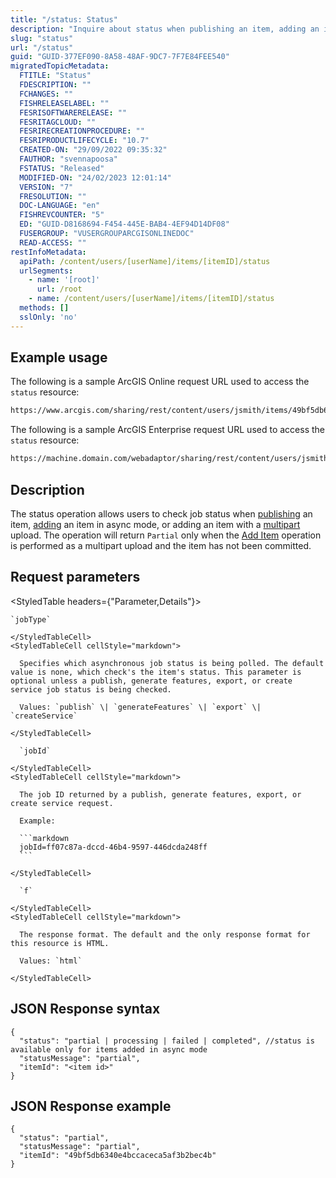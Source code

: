 ```yaml
---
title: "/status: Status"
description: "Inquire about status when publishing an item, adding an item in async mode, or adding with a multipart upload."
slug: "status"
url: "/status"
guid: "GUID-377EF090-8A58-48AF-9DC7-7F7E84FEE540"
migratedTopicMetadata:
  FTITLE: "Status"
  FDESCRIPTION: ""
  FCHANGES: ""
  FISHRELEASELABEL: ""
  FESRISOFTWARERELEASE: ""
  FESRITAGCLOUD: ""
  FESRIRECREATIONPROCEDURE: ""
  FESRIPRODUCTLIFECYCLE: "10.7"
  CREATED-ON: "29/09/2022 09:35:32"
  FAUTHOR: "svennapoosa"
  FSTATUS: "Released"
  MODIFIED-ON: "24/02/2023 12:01:14"
  VERSION: "7"
  FRESOLUTION: ""
  DOC-LANGUAGE: "en"
  FISHREVCOUNTER: "5"
  ED: "GUID-D8168694-F454-445E-BAB4-4EF94D14DF08"
  FUSERGROUP: "VUSERGROUPARCGISONLINEDOC"
  READ-ACCESS: ""
restInfoMetadata:
  apiPath: /content/users/[userName]/items/[itemID]/status
  urlSegments:
    - name: '[root]'
      url: /root
    - name: /content/users/[userName]/items/[itemID]/status
  methods: []
  sslOnly: 'no'
---
```


## Example usage

The following is a sample ArcGIS Online request URL used to access the `status` resource:

```markdown
https://www.arcgis.com/sharing/rest/content/users/jsmith/items/49bf5db6340e4bccaceca5af3b2bec4b/status?jobType=publish&jobId=ff07c87a-dccd-46b4-9597-446dcda248ff
``` 

The following is a sample ArcGIS Enterprise request URL used to access the `status` resource:

```markdown
https://machine.domain.com/webadaptor/sharing/rest/content/users/jsmith/items/49bf5db6340e4bccaceca5af3b2bec4b/status?jobType=publish&jobId=ff07c87a-dccd-46b4-9597-446dcda248ff
```

## Description

The status operation allows users to check job status when [publishing](/publish-item) an item, [adding](/add-item) an item in async mode, or adding an item with a [multipart](/add-item#multipart-uploads) upload. The operation will return `Partial` only when the [Add Item](/add-item#multipart-uploads) operation is performed as a multipart upload and the item has not been committed.

## Request parameters

<StyledTable headers={"Parameter,Details"}>
  <StyledTableRow>
    <StyledTableCell cellStyle="markdown">

    `jobType` 

    </StyledTableCell>
    <StyledTableCell cellStyle="markdown">

      Specifies which asynchronous job status is being polled. The default value is none, which check's the item's status. This parameter is optional unless a publish, generate features, export, or create service job status is being checked.

      Values: `publish` \| `generateFeatures` \| `export` \| `createService`

    </StyledTableCell>
  </StyledTableRow>
  <StyledTableRow>
    <StyledTableCell cellStyle="markdown">

      `jobId` 

    </StyledTableCell>
    <StyledTableCell cellStyle="markdown">

      The job ID returned by a publish, generate features, export, or create service request.

      Example:

      ```markdown
      jobId=ff07c87a-dccd-46b4-9597-446dcda248ff
      ```

    </StyledTableCell>
  </StyledTableRow>
  <StyledTableRow>
    <StyledTableCell cellStyle="markdown">

      `f` 

    </StyledTableCell>
    <StyledTableCell cellStyle="markdown">

      The response format. The default and the only response format for this resource is HTML.

      Values: `html` 

    </StyledTableCell>
  </StyledTableRow>
</StyledTable>

## JSON Response syntax

```other
{
  "status": "partial | processing | failed | completed", //status is available only for items added in async mode
  "statusMessage": "partial",
  "itemId": "<item id>"
}
```

## JSON Response example

```other
{
  "status": "partial",
  "statusMessage": "partial",
  "itemId": "49bf5db6340e4bccaceca5af3b2bec4b"
}
```

 
